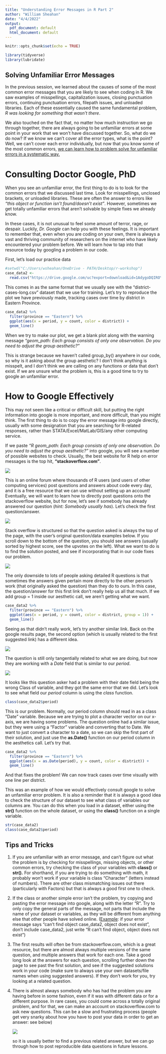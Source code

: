 ---
title: "Understanding Error Messages in R Part 2"
author: "William Sheahan"
date: "4/4/2022"
output:
  pdf_document: default
  html_document: default
---

```{r setup, include=FALSE}
knitr::opts_chunk$set(echo = TRUE)
```

```{r packages, warning=FALSE,message=FALSE}
library(tidyverse)
library(lubridate)
```

## **Solving Unfamiliar Error Messages**

In the previous session, we learned about the causes of some of the most common error messages that you are likely to see when coding in R. We saw examples of misspellings, capitalization issues, closing punctuation errors, continuing punctuation errors, filepath issues, and unloaded libraries. Each of these essentially caused the same fundamental problem, *R was looking for something that wasn't there*.

We also touched on the fact that, no matter how much instruction we go through together, there are always going to be unfamiliar errors at some point in your work that we won't have discussed together. So, what do we do now? If we know we can't cover all the error types, what is the point? Well, we can't cover each error individually, but now that you know some of the most common errors, [we can learn how to problem solve for unfamiliar errors in a systematic way.]{.ul}

# **Consulting Doctor Google, PhD**

When you see an unfamiliar error, the first thing to do is to look for the common errors that we discussed last time. Look for misspellings, unclosed brackets, or unloaded libraries. These are often the answer to errors like *"this object or function isn't found/doesn't exist"*. However, sometimes we get totally unfamiliar errors that aren't solvable by simple fixes we already know.

In these cases, it is not unusual to feel some amount of terror, rage, or despair. Luckily, *Dr. Google* can help you with these feelings. It is important to remember that, even when you are coding on your own, there is always a vast and thriving community of researchers on the internet who have likely encountered your problem before. We will learn how to tap into that resource today by googling a problem in our code.

First, let's load our practice data

```{r loading data, warning=FALSE, message=FALSE, error = TRUE}
#setwd("C:/Users/wsheahan/OneDrive - PATH/Desktop/r-workshop")
case_data2 <- 
  read.csv("https://drive.google.com/uc?export=download&id=1AdygoDQIROYN9YOFEGY4-pXehfbR5grR")
```

This comes in as the same format that we usually see with the "district-cases-long.csv" dataset that we use for training. Let's try to reproduce the plot we have previously made, tracking cases over time by district in Eastern Province.

```{r cases plot1}
case_data2 %>%
  filter(province == "Eastern") %>%
  ggplot(aes(x = period, y = count, color = district)) +
  geom_line()

```

When we try to make our plot, we get a blank plot along with the warning message *"geom_path: Each group consists of only one observation. Do you need to adjust the group aesthetic?"*

This is strange because we haven't called group_by() anywhere in our code, so why is it asking about the group aesthetic? I don't think anything is misspelt, and I don't think we are calling on any functions or data that don't exist. If we are unsure what the problem is, this is a good time to try to google an unfamiliar error.

# **How to Google Effectively**

This may not seem like a critical or difficult skill, but putting the right information into google is more important, and more difficult, than you might think. The first thing to do is to copy the error message into google directly, usually with some designation that you are searching for R-related responses, rather than STATA/Excel/MatLab/GIS/any other computing service.

If we paste *"R geom_path: Each group consists of only one observation. Do you need to adjust the group aesthetic?"* into google, you will see a number of possible websites to check. Usually, the best website for R help on error messages is the top hit, **"stackoverflow.com"**.

![](C:/Users/wsheahan/AppData/Local/RStudio/tmp/paste-DC9A795D.png)

This is an online forum where thousands of R users (and users of other computing services) post questions and answers about code every day, and it is a free resource that we can use without setting up an account! Eventually, we will want to learn how to directly post questions onto the stackoverflow website, but for now, let's see if somebody has already answered our question (*hint: Somebody usually has*). Let's check the first question/answer.

![](C:/Users/wsheahan/AppData/Local/RStudio/tmp/paste-CDF72CCA.png)

Stack overflow is structured so that the question asked is always the top of the page, with the user's original question/data examples below. If you scroll down to the bottom of the question, you should see answers (usually sorted by highest score, see the upvotes on the left). What we want to do is to find the solution posted, and see if incorporating that in our code fixes our problem.

![](C:/Users/wsheahan/AppData/Local/RStudio/tmp/paste-FAFF7023.png)

The only downside to lots of people asking detailed R questions is that sometimes the answers given pertain more directly to the other person's work (that originally asked the question) than they do to ours. In this case, the question/answer for this first link don't really help us all that much. If we add group = 1 inside our aesthetic call, we aren't getting what we want.

```{r cases plot 2}
case_data2 %>%
  filter(province == "Eastern") %>%
  ggplot(aes(x = period, y = count, color = district, group = 1)) +
  geom_line()
```

Seeing as that didn't really work, let's try another similar link. Back on the google results page, the second option (which is usually related to the first suggested link) has a different idea.

![](C:/Users/wsheahan/AppData/Local/RStudio/tmp/paste-F53287D4.png)

The question is still only tangentially related to what we are doing, but now they are working with a *Date* field that is similar to our *period*.

![](C:/Users/wsheahan/AppData/Local/RStudio/tmp/paste-26089D3A.png)

It looks like this question asker had a problem with their date field being the wrong Class of variable, and they got the same error that we did. Let's look to see what field our *period* column is using the *class* function.

```{r check class}
class(case_data2$period)
```

This is our problem. Normally, our period column should read in as a class "Date" variable. Because we are trying to plot a character vector on our x-axis, we are having some problems. The question online had a similar issue, but they were using a "Factor" variable and converting that to Date. We want to just convert a character to a date, so we can skip the first part of their solution, and just use the **as.Date()** function on our period column in the aesthetics call. Let's try that.

```{r cases plot 3}
case_data2 %>%
  filter(province == "Eastern") %>%
  ggplot(aes(x = as.Date(period), y = count, color = district)) +
  geom_line()
```

And that fixes the problem! We can now track cases over time visually with one line per district.

This was an example of how we would effectively consult google to solve an unfamiliar error problem. It is also a reminder that it is always a good idea to check the structure of our dataset to see what class of variables our columns are. You can do this when you load in a dataset, either using the **str()** function on the whole dataset, or using the **class()** function on a single variable.

```{r check types}
str(case_data2)
class(case_data2$period)
```

## **Tips and Tricks**

1.  If you are unfamiliar with an error message, and can't figure out what the problem is by checking for misspellings, missing objects, or other common errors, try checking the class of your variables with **class()** or **str().** For shorthand, if you are trying to do something with math, it probably won't work if your variable is class "Character" (letters instead of numbers). There are other class mismatching issues out there (particularly with Factors) but that is always a good first one to check.

2.  If the class or another simple error isn't the problem, try copying and pasting the error message into google, along with the letter "R". Try to only copy the general parts of the message, not parts that include the name of your dataset or variables, as they will be different from anything else that other people have solved online. ([Example]{.ul}: if your error message says "can't find object case_data2, object does not exist", don't include case_data2, just write "R can't find object, object does not exist")

3.  The first results will often be from stackoverflow.com, which is a great resource, but there are almost always multiple versions of the same question, and multiple answers that work for each one. Take a good long look at the answers for each question, scrolling further down the page to see past the first solution, and see if the suggested solutions work in your code (make sure to always use your own datasets/file names when using suggested answers). If they don't work for you, try looking at a related question.

4.  There is almost always somebody who has had the problem you are having before in some fashion, even if it was with different data or for a different purpose. In rare cases, you could come across a totally original problem, and for that, we can make an account on stackoverflow.com to ask new questions. This can be a slow and frustrating process (people get very snarky about how you have to post your data in order to get an answer: see below)

    ![](C:/Users/wsheahan/AppData/Local/RStudio/tmp/paste-5EC81E76.png)

    so it is usually better to find a previous related answer, but we can go through how to post reproducible data questions in future lessons.

